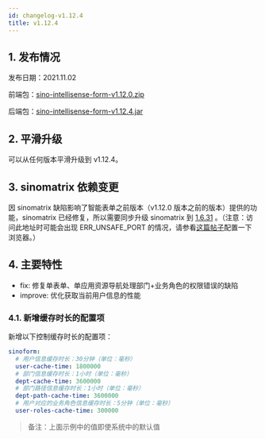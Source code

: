 ```yaml
---
id: changelog-v1.12.4
title: v1.12.4
---
```



## 1. 发布情况

发布日期：2021.11.02

前端包：[sino-intellisense-form-v1.12.0.zip](http://sino-intellisense-form.oss-cn-beijing.aliyuncs.com/v1.12.0/sino-intellisense-form-v1.12.0.zip)

后端包：[sino-intellisense-form-v1.12.4.jar](http://sino-intellisense-form.oss-cn-beijing.aliyuncs.com/v1.12.4/sino-intellisense-form-v1.12.4.jar)

## 2. 平滑升级

可以从任何版本平滑升级到 v1.12.4。

## 3. sinomatrix 依赖变更

因 sinomatrix 缺陷影响了智能表单之前版本（v1.12.0 版本之前的版本）提供的功能，sinomatrix 已经修复，所以需要同步升级 sinomatrix 到 [1.6.31](http://47.93.34.153:10080/sino-matrix/sino-matrix/blob/master/CHANGELOG.md) 。（注意：访问此地址时可能会出现 ERR_UNSAFE_PORT 的情况，请参看[这篇帖子](https://blog.csdn.net/kjcxmx/article/details/118122483)配置一下浏览器。）

## 4. 主要特性

- fix: 修复单表单、单应用资源导航处理部门+业务角色的权限错误的缺陷
- improve: 优化获取当前用户信息的性能

### 4.1. 新增缓存时长的配置项

新增以下控制缓存时长的配置项：

```yaml
sinoform:
  # 用户信息缓存时长：30分钟（单位：毫秒）
  user-cache-time: 1800000
  # 部门信息缓存时长：1小时（单位：毫秒）
  dept-cache-time: 3600000
  # 部门路径信息缓存时长：1小时（单位：毫秒）
  dept-path-cache-time: 3600000
  # 用户对应的业务角色信息缓存时长：5分钟（单位：毫秒）
  user-roles-cache-time: 300000
```

> 备注：上面示例中的值即使系统中的默认值
